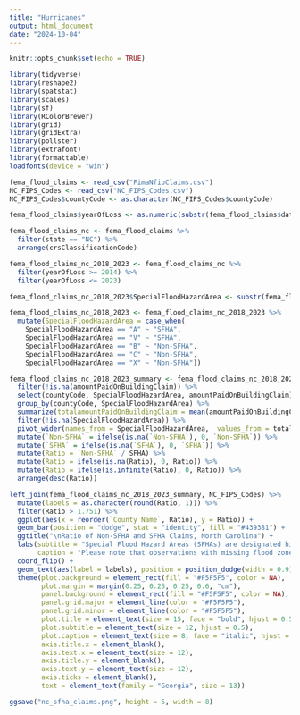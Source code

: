 ---
title: "Hurricanes"
output: html_document
date: "2024-10-04"
---


```{r setup, include=FALSE}
knitr::opts_chunk$set(echo = TRUE)
```

```{r load packages}

library(tidyverse)
library(reshape2)
library(spatstat)
library(scales)
library(sf)
library(RColorBrewer)
library(grid)
library(gridExtra)
library(pollster)
library(extrafont)
library(formattable)
loadfonts(device = "win")

```

```{r load data}

fema_flood_claims <- read_csv("FimaNfipClaims.csv")
NC_FIPS_Codes <- read_csv("NC_FIPS_Codes.csv")
NC_FIPS_Codes$countyCode <- as.character(NC_FIPS_Codes$countyCode)

```


```{r load data bar plot}

fema_flood_claims$yearOfLoss <- as.numeric(substr(fema_flood_claims$dateOfLoss, 1, 4))

fema_flood_claims_nc <- fema_flood_claims %>%
  filter(state == "NC") %>%
  arrange(crsClassificationCode)

fema_flood_claims_nc_2018_2023 <- fema_flood_claims_nc %>%
  filter(yearOfLoss >= 2014) %>%
  filter(yearOfLoss <= 2023)

fema_flood_claims_nc_2018_2023$SpecialFloodHazardArea <- substr(fema_flood_claims_nc_2018_2023$ratedFloodZone, 1, 1)

fema_flood_claims_nc_2018_2023 <- fema_flood_claims_nc_2018_2023 %>%
  mutate(SpecialFloodHazardArea = case_when(
    SpecialFloodHazardArea == "A" ~ "SFHA",
    SpecialFloodHazardArea == "V" ~ "SFHA",
    SpecialFloodHazardArea == "B" ~ "Non-SFHA",
    SpecialFloodHazardArea == "C" ~ "Non-SFHA",
    SpecialFloodHazardArea == "X" ~ "Non-SFHA"))

fema_flood_claims_nc_2018_2023_summary <- fema_flood_claims_nc_2018_2023 %>%
  filter(!is.na(amountPaidOnBuildingClaim)) %>%
  select(countyCode, SpecialFloodHazardArea, amountPaidOnBuildingClaim) %>%
  group_by(countyCode, SpecialFloodHazardArea) %>%
  summarize(totalamountPaidOnBuildingClaim = mean(amountPaidOnBuildingClaim)) %>%
  filter(!is.na(SpecialFloodHazardArea)) %>%
  pivot_wider(names_from = SpecialFloodHazardArea,  values_from = totalamountPaidOnBuildingClaim) %>%
  mutate(`Non-SFHA` = ifelse(is.na(`Non-SFHA`), 0, `Non-SFHA`)) %>%
  mutate(`SFHA` = ifelse(is.na(`SFHA`), 0, `SFHA`)) %>%
  mutate(Ratio = `Non-SFHA` / SFHA) %>%
  mutate(Ratio = ifelse(is.na(Ratio), 0, Ratio)) %>%
  mutate(Ratio = ifelse(is.infinite(Ratio), 0, Ratio)) %>%
  arrange(desc(Ratio))

left_join(fema_flood_claims_nc_2018_2023_summary, NC_FIPS_Codes) %>%
  mutate(labels = as.character(round(Ratio, 1))) %>%
  filter(Ratio > 1.751) %>%
  ggplot(aes(x = reorder(`County Name`, Ratio), y = Ratio)) +
  geom_bar(position = "dodge", stat = "identity", fill = "#439381") +
  ggtitle("\nRatio of Non-SFHA and SFHA Claims, North Carolina") +
  labs(subtitle = "Special Flood Hazard Areas (SFHAs) are designated high-risk flood areas.\nHomeowners located in these zones are required to purchase flood insurance if\nthey have a mortgage from a federally-backed or federally-regulated lender.\n\nThese are the top 10 counties with the highest ratios of non-SFHA to\nSFHA amounts paid on building claims after floods from 2014 to 2023.",
       caption = "Please note that observations with missing flood zone designations have been removed | Source: FEMA | github: julia-tache") +
  coord_flip() +
  geom_text(aes(label = labels), position = position_dodge(width = 0.9), fontface = "bold", color = "white", family = "Georgia", hjust = 1.2, vjust = 0.3, size = 3.5) +
  theme(plot.background = element_rect(fill = "#F5F5F5", color = NA),
        plot.margin = margin(0.25, 0.25, 0.25, 0.6, "cm"),
        panel.background = element_rect(fill = "#F5F5F5", color = NA),
        panel.grid.major = element_line(color = "#F5F5F5"),
        panel.grid.minor = element_line(color = "#F5F5F5"),
        plot.title = element_text(size = 15, face = "bold", hjust = 0.5),
        plot.subtitle = element_text(size = 12, hjust = 0.5),
        plot.caption = element_text(size = 8, face = "italic", hjust = 0.5),
        axis.title.x = element_blank(),
        axis.text.x = element_text(size = 12),
        axis.title.y = element_blank(),
        axis.text.y = element_text(size = 12),
        axis.ticks = element_blank(),
        text = element_text(family = "Georgia", size = 13))

ggsave("nc_sfha_claims.png", height = 5, width = 8)
  
```

